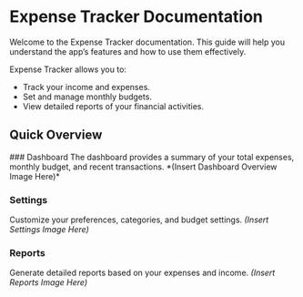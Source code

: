
# Expense Tracker Documentation

Welcome to the Expense Tracker documentation. This guide will help you understand the app’s features and how to use them effectively.

Expense Tracker allows you to:

- Track your income and expenses.
- Set and manage monthly budgets.
- View detailed reports of your financial activities.

## Quick Overview

<Steps>
  ### Dashboard
  The dashboard provides a summary of your total expenses, monthly budget, and recent transactions.
  *(Insert Dashboard Overview Image Here)*

### Settings

Customize your preferences, categories, and budget settings.
_(Insert Settings Image Here)_

### Reports

Generate detailed reports based on your expenses and income.
_(Insert Reports Image Here)_

</Steps>
